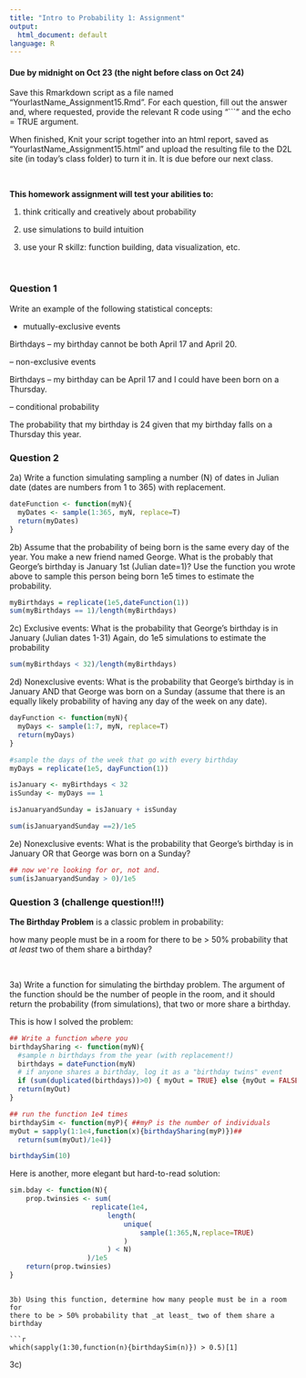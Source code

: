 ```yaml
---
title: "Intro to Probability 1: Assignment"
output:
  html_document: default
language: R
---
```


<!-- To render the assignment in Rmarkdown, enter the command below in the R console -->
<!-- rmarkdown::render("Class_15_Assignment.Rmd") -->

#### Due by midnight on Oct 23 (the night before class on Oct 24)

Save this Rmarkdown script as a file named “YourlastName_Assignment15.Rmd”. 
For each question, fill out the answer and, where requested, 
provide the relevant R code using "```" and the echo = TRUE argument.

When finished, Knit your script together into an html report, 
saved as “YourlastName_Assignment15.html” and upload the 
resulting file to the D2L site (in today’s class folder) to turn it in. 
It is due before our next class.

\

**This homework assignment will test your abilities to:**

1. think critically and creatively about probability

2. use simulations to build intuition

3. use your R skillz: function building, data visualization, etc.

\

### Question 1



Write an example of the following statistical concepts:

 - mutually-exclusive events
 
Birthdays -- my birthday cannot be both April 17 and April 20.
 
 -- non-exclusive events
 
Birthdays -- my birthday can be April 17 and I could have been born on a Thursday.
 
 -- conditional probability
 
The probability that my birthday is 24 given that my birthday falls on a Thursday this year. 
 

### Question 2

2a) Write a function simulating sampling a number (N) of dates in Julian date (dates are numbers from 1 to 365) with replacement.

```r
dateFunction <- function(myN){
  myDates <- sample(1:365, myN, replace=T)
  return(myDates)
}
```

2b) Assume that the probability of being born is the same every day of the year. You make a new friend named George. What is the probably that George's birthday is January 1st (Julian date=1)? Use the function you wrote above to sample this person being born 1e5 times to estimate the probability.

```r
myBirthdays = replicate(1e5,dateFunction(1))
sum(myBirthdays == 1)/length(myBirthdays)

```

2c) Exclusive events: What is the probability that George's birthday is in January (Julian dates 1-31) Again, do 1e5 simulations to estimate the probability
```r
sum(myBirthdays < 32)/length(myBirthdays)
```


2d) Nonexclusive events: What is the probability that George's birthday is in January AND that George was born on a Sunday (assume that there is an equally likely probability of having any day of the week on any date).
```r
dayFunction <- function(myN){
  myDays <- sample(1:7, myN, replace=T)
  return(myDays)
}

#sample the days of the week that go with every birthday
myDays = replicate(1e5, dayFunction(1))

isJanuary <- myBirthdays < 32
isSunday <- myDays == 1

isJanuaryandSunday = isJanuary + isSunday

sum(isJanuaryandSunday ==2)/1e5


```

2e) Nonexclusive events: What is the probability that George's birthday is in January OR that George was born on a Sunday?


```r

## now we're looking for or, not and.
sum(isJanuaryandSunday > 0)/1e5
```

### Question 3 (challenge question!!!)

**The Birthday Problem** is a classic problem in probability:

how many people must be in a room for there to be > 50% probability 
that _at least_ two of them share a birthday?

\

3a) Write a function for simulating the birthday problem. 
The argument of the function should be the number of people in the room, 
and it should return the probability (from simulations), that two or more 
share a birthday.


This is how I solved the problem:
```r

## Write a function where you
birthdaySharing <- function(myN){
  #sample n birthdays from the year (with replacement!)
  birthdays = dateFunction(myN)
  # if anyone shares a birthday, log it as a "birthday twins" event
  if (sum(duplicated(birthdays))>0) { myOut = TRUE} else {myOut = FALSE}
  return(myOut)
}

## run the function 1e4 times
birthdaySim <- function(myP){ ##myP is the number of individuals
myOut = sapply(1:1e4,function(x){birthdaySharing(myP)})##
  return(sum(myOut)/1e4)}

birthdaySim(10)
```

Here is another, more elegant but hard-to-read solution:

```r
sim.bday <- function(N){
	prop.twinsies <- sum(
					replicate(1e4,
						length(
							unique(
								sample(1:365,N,replace=TRUE)
							)
						) < N)
				   )/1e5
	return(prop.twinsies)
}
```

```

3b) Using this function, determine how many people must be in a room for 
there to be > 50% probability that _at least_ two of them share a birthday

```r

which(sapply(1:30,function(n){birthdaySim(n)}) > 0.5)[1]

```


3c) 


